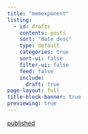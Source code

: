 ```yaml
---
title: "memexponent"
listing:
  - id: drafts
    contents: posts
    sort: "date desc"
    type: default
    categories: true
    sort-ui: false
    filter-ui: false
    feed: false
    include:
      draft: true
page-layout: full
title-block-banner: true
previewing: true
---
```


::: {.content-visible unless-profile="production"}
[published](index.html)
:::


